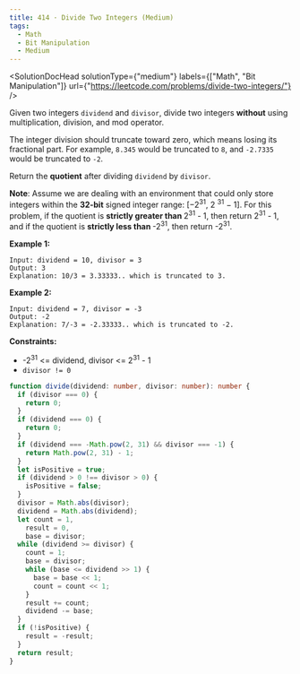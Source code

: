 ```yaml
---
title: 414 · Divide Two Integers (Medium)
tags:
  - Math
  - Bit Manipulation
  - Medium
---
```



<SolutionDocHead
  solutionType={"medium"}
  labels={["Math", "Bit Manipulation"]}
  url={"https://leetcode.com/problems/divide-two-integers/"}
/>

Given two integers `dividend` and `divisor`, divide two integers <b>without</b> using multiplication, division, and mod operator.

The integer division should truncate toward zero, which means losing its fractional part. For example, `8.345` would be truncated to `8`, and `-2.7335` would be truncated to `-2`.

Return the <b>quotient</b> after dividing `dividend` by `divisor`.

<b>Note</b>: Assume we are dealing with an environment that could only store
integers within the <b>32-bit</b> signed integer range: [−2<sup>31</sup>, 2
<sup>31</sup> − 1]. For this problem, if the quotient is <b>
  strictly greater than
</b> 2<sup>31</sup> - 1, then return 2<sup>31</sup> - 1, and if the quotient is <b>
  strictly less than
</b> -2<sup>31</sup>, then return -2<sup>31</sup>.

<b>Example 1:</b>

```
Input: dividend = 10, divisor = 3
Output: 3
Explanation: 10/3 = 3.33333.. which is truncated to 3.
```

<b>Example 2:</b>

```
Input: dividend = 7, divisor = -3
Output: -2
Explanation: 7/-3 = -2.33333.. which is truncated to -2.
```

<b>Constraints:</b>

- -2<sup>31</sup> <= dividend, divisor <= 2<sup>31</sup> - 1
- `divisor != 0`

```ts title=solution.ts
function divide(dividend: number, divisor: number): number {
  if (divisor === 0) {
    return 0;
  }
  if (dividend === 0) {
    return 0;
  }
  if (dividend === -Math.pow(2, 31) && divisor === -1) {
    return Math.pow(2, 31) - 1;
  }
  let isPositive = true;
  if (dividend > 0 !== divisor > 0) {
    isPositive = false;
  }
  divisor = Math.abs(divisor);
  dividend = Math.abs(dividend);
  let count = 1,
    result = 0,
    base = divisor;
  while (dividend >= divisor) {
    count = 1;
    base = divisor;
    while (base <= dividend >> 1) {
      base = base << 1;
      count = count << 1;
    }
    result += count;
    dividend -= base;
  }
  if (!isPositive) {
    result = -result;
  }
  return result;
}
```
